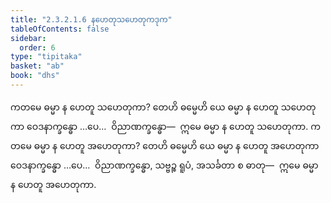 ```yaml
---
title: "2.3.2.1.6 နဟေတုသဟေတုကဒုက"
tableOfContents: false
sidebar:
  order: 6
type: "tipitaka"
basket: "ab"
book: "dhs"
---
```



<DynamicBreadcrumb />

<Division number="1087" book="dhs" e="ch" v="29" p="219">

<Paragraph number="1756" book="dhs">
ကတမေ ဓမ္မာ န ဟေတူ သဟေတုကာ? တေဟိ ဓမ္မေဟိ ယေ ဓမ္မာ န ဟေတူ သဟေတုကာ ဝေဒနာက္ခန္ဓော …ပေ…  ဝိညာဏက္ခန္ဓော—  ဣမေ ဓမ္မာ န ဟေတူ သဟေတုကာ.
</Paragraph>

</Division>
<Division number="1088" book="dhs" e="ch" v="29" p="219">

<Paragraph number="1757" book="dhs">
ကတမေ ဓမ္မာ န ဟေတူ အဟေတုကာ? တေဟိ ဓမ္မေဟိ ယေ ဓမ္မာ န ဟေတူ အဟေတုကာ ဝေဒနာက္ခန္ဓော …ပေ…  ဝိညာဏက္ခန္ဓော, သဗ္ဗဉ္စ ရူပံ, အသင်္ခတာ စ ဓာတု—  ဣမေ ဓမ္မာ န ဟေတူ အဟေတုကာ.
</Paragraph>
</Division>
